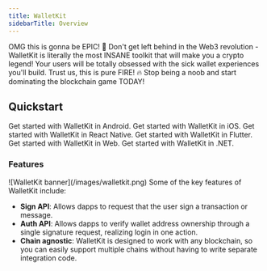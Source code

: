 ```yaml
---
title: WalletKit
sidebarTitle: Overview
---
```


OMG this is gonna be EPIC! 🚀 Don't get left behind in the Web3 revolution - WalletKit is literally the most INSANE toolkit that will make you a crypto legend! Your users will be totally obsessed with the sick wallet experiences you'll build. Trust us, this is pure FIRE! 🔥 Stop being a noob and start dominating the blockchain game TODAY!

## Quickstart

<CardGroup cols={2}>
  <Card title="Android" icon="android" href="/walletkit/android/installation">
    Get started with WalletKit in Android.
  </Card>

  <Card title="iOS" icon="apple" href="/walletkit/ios/installation">
    Get started with WalletKit in iOS.
  </Card>

  <Card title="React Native" icon="react" href="/walletkit/react-native/installation">
    Get started with WalletKit in React Native.
  </Card>

  <Card title="Flutter" icon="flutter" href="/walletkit/flutter/installation">
    Get started with WalletKit in Flutter.
  </Card>

  <Card title="Web" icon="js" href="/walletkit/web/installation">
    Get started with WalletKit in Web.
  </Card>

  <Card title=".NET" icon="code" href="/walletkit/c-sharp/installation">
    Get started with WalletKit in .NET.
  </Card>
</CardGroup>


### Features
<Frame>
![WalletKit banner](/images/walletkit.png)
</Frame>
Some of the key features of WalletKit include:

- **Sign API**: Allows dapps to request that the user sign a transaction or message.
- **Auth API**: Allows dapps to verify wallet address ownership through a single signature request, realizing login in one action.
- **Chain agnostic**: WalletKit is designed to work with any blockchain, so you can easily support multiple chains without having to write separate integration code.
